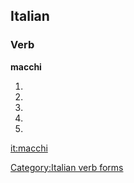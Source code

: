 ==Italian==

===Verb===
'''macchi'''

# {{conjugation of|macchiare||2|s|pres|ind|lang=it}}
# {{conjugation of|macchiare||1|s|pres|sub|lang=it}}
# {{conjugation of|macchiare||2|s|pres|sub|lang=it}}
# {{conjugation of|macchiare||3|s|pres|sub|lang=it}}
# {{conjugation of|macchiare||3|s|imp|lang=it}}

[[Category:Italian verb forms]]

[[it:macchi]]